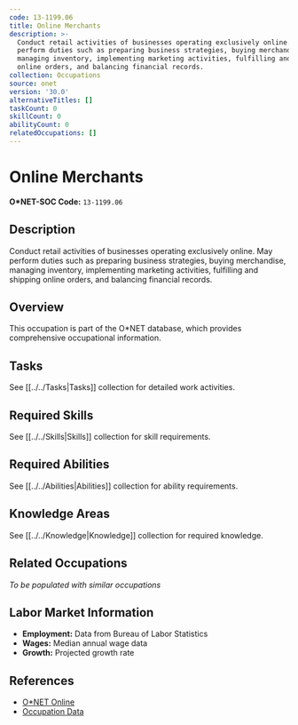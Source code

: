 ```yaml
---
code: 13-1199.06
title: Online Merchants
description: >-
  Conduct retail activities of businesses operating exclusively online. May
  perform duties such as preparing business strategies, buying merchandise,
  managing inventory, implementing marketing activities, fulfilling and shipping
  online orders, and balancing financial records.
collection: Occupations
source: onet
version: '30.0'
alternativeTitles: []
taskCount: 0
skillCount: 0
abilityCount: 0
relatedOccupations: []
---
```

# Online Merchants

**O*NET-SOC Code:** `13-1199.06`

## Description

Conduct retail activities of businesses operating exclusively online. May perform duties such as preparing business strategies, buying merchandise, managing inventory, implementing marketing activities, fulfilling and shipping online orders, and balancing financial records.

## Overview

This occupation is part of the O*NET database, which provides comprehensive occupational information.

## Tasks

See [[../../Tasks|Tasks]] collection for detailed work activities.

## Required Skills

See [[../../Skills|Skills]] collection for skill requirements.

## Required Abilities

See [[../../Abilities|Abilities]] collection for ability requirements.

## Knowledge Areas

See [[../../Knowledge|Knowledge]] collection for required knowledge.

## Related Occupations

*To be populated with similar occupations*

## Labor Market Information

- **Employment:** Data from Bureau of Labor Statistics
- **Wages:** Median annual wage data
- **Growth:** Projected growth rate

## References

- [O*NET Online](https://www.onetonline.org/link/summary/13-1199.06)
- [Occupation Data](https://www.onetcenter.org/)
